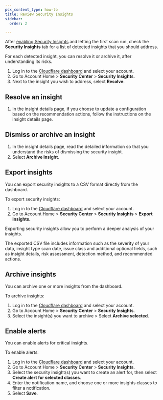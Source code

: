 ```yaml
---
pcx_content_type: how-to
title: Review Security Insights
sidebar:
  order: 2

---
```


After [enabling Security Insights](/security-center/get-started/) and letting the first scan run, check the **Security Insights** tab for a list of detected insights that you should address.

For each detected insight, you can resolve it or archive it, after understanding its risks.

1. Log in to the [Cloudflare dashboard](https://dash.cloudflare.com) and select your account.
2. Go to Account Home > **Security Center** > **Security Insights**.
3. Next to the insight you wish to address, select **Resolve**.

## Resolve an insight

1. In the insight details page, if you choose to update a configuration based on the recommendation actions, follow the instructions on the insight details page.

## Dismiss or archive an insight

1. In the insight details page, read the detailed information so that you understand the risks of dismissing the security insight.
2. Select **Archive Insight**.

## Export insights

You can export security insights to a CSV format directly from the dashboard.

To export security insights:

1. Log in to the [Cloudflare dashboard](https://dash.cloudflare.com) and select your account.
2. Go to Account Home > **Security Center** > **Security Insights** > **Export insights**.

Exporting security insights allow you to perform a deeper analysis of your insights. 

The exported CSV file includes information such as the severity of your data, insight type scan date, issue class and additional optional fields, such as insight details, risk assessment, detection method, and recommended actions.

## Archive insights

You can archive one or more insights from the dashboard.

To archive insights:

1. Log in to the [Cloudflare dashboard](https://dash.cloudflare.com) and select your account.
2. Go to Account Home > **Security Center** > **Security Insights**.
3. Select the insight(s) you want to archive > Select **Archive selected**.

## Enable alerts

You can enable alerts for critical insights.

To enable alerts:

1. Log in to the [Cloudflare dashboard](https://dash.cloudflare.com) and select your account.
2. Go to Account Home > **Security Center** > **Security Insights**.
3. Select the security insight(s) you want to create an alert for, then select **Create alert for selected classes**.
4. Enter the notification name, and choose one or more insights classes to filter a notification.
5. Select **Save**.